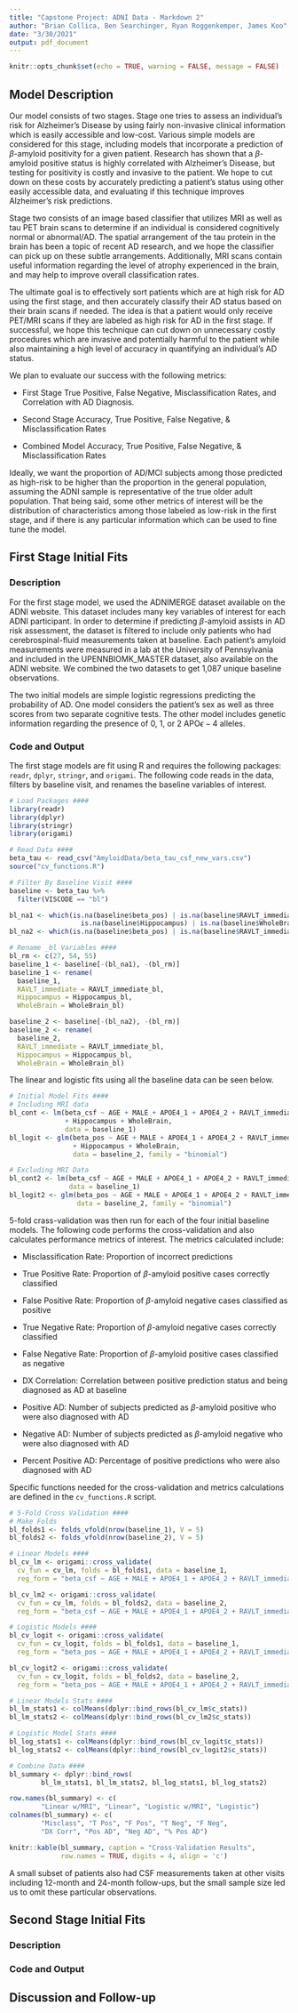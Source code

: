 ```yaml
---
title: "Capstone Project: ADNI Data - Markdown 2"
author: "Brian Collica, Ben Searchinger, Ryan Roggenkemper, James Koo"
date: "3/30/2021"
output: pdf_document
---
```


```r
knitr::opts_chunk$set(echo = TRUE, warning = FALSE, message = FALSE)
```

## Model Description

Our model consists of two stages.  Stage one tries to assess an individual's risk for Alzheimer's Disease by using fairly non-invasive clinical information which is easily accessible and low-cost.  Various simple models are considered for this stage, including models that incorporate a prediction of $\beta$-amyloid positivity for a given patient.  Research has shown that a $\beta$-amyloid positive status is highly correlated with Alzheimer's Disease, but testing for positivity is costly and invasive to the patient.  We hope to cut down on these costs by accurately predicting a patient's status using other easily accessible data, and evaluating if this technique improves Alzheimer's risk predictions.

Stage two consists of an image based classifier that utilizes MRI as well as tau PET brain scans to determine if an individual is considered cognitively normal or abnormal/AD.  The spatial arrangement of the tau protein in the brain has been a topic of recent AD research, and we hope the classifier can pick up on these subtle arrangements.  Additionally, MRI scans contain useful information regarding the level of atrophy experienced in the brain, and may help to improve overall classification rates.

The ultimate goal is to effectively sort patients which are at high risk for AD using the first stage, and then accurately classify their AD status based on their brain scans if needed.  The idea is that a patient would only receive PET/MRI scans if they are labeled as high risk for AD in the first stage.  If successful, we hope this technique can cut down on unnecessary costly procedures which are invasive and potentially harmful to the patient while also maintaining a high level of accuracy in quantifying an individual's AD status.    

We plan to evaluate our success with the following metrics:

 - First Stage True Positive, False Negative, Misclassification Rates, and Correlation with AD Diagnosis.
 
 - Second Stage Accuracy, True Positive, False Negative, & Misclassification Rates
 
 - Combined Model Accuracy, True Positive, False Negative, & Misclassification Rates
 
Ideally, we want the proportion of AD/MCI subjects among those predicted as high-risk to be higher than the proportion in the general population, assuming the ADNI sample is representative of the true older adult population.  That being said, some other metrics of interest will be the distribution of characteristics among those labeled as low-risk in the first stage, and if there is any particular information which can be used to fine tune the model.  

## First Stage Initial Fits

### Description

For the first stage model, we used the ADNIMERGE dataset available on the ADNI website.  This dataset includes many key variables of interest for each ADNI participant.  In order to determine if predicting $\beta$-amyloid assists in AD risk assessment, the dataset is filtered to include only patients who had cerebrospinal-fluid measurements taken at baseline.  Each patient's amyloid measurements were measured in a lab at the University of Pennsylvania and included in the UPENNBIOMK_MASTER dataset, also available on the ADNI website.  We combined the two datasets to get 1,087 unique baseline observations.

The two initial models are simple logistic regressions predicting the probability of AD.  One model considers the patient's sex as well as three scores from two separate cognitive tests.  The other model includes genetic information regarding the presence of 0, 1, or 2 APO$\epsilon-4$ alleles.

### Code and Output

The first stage models are fit using R and requires the following packages: `readr`, `dplyr`, `stringr`, and `origami`.  The following code reads in the data, filters by baseline visit, and renames the baseline variables of interest.

```r
# Load Packages ####
library(readr)
library(dplyr)
library(stringr)
library(origami)

# Read Data ####
beta_tau <- read_csv("AmyloidData/beta_tau_csf_new_vars.csv")
source("cv_functions.R")

# Filter By Baseline Visit ####
baseline <- beta_tau %>%
  filter(VISCODE == "bl")

bl_na1 <- which(is.na(baseline$beta_pos) | is.na(baseline$RAVLT_immediate_bl) | 
                  is.na(baseline$Hippocampus) | is.na(baseline$WholeBrain))
bl_na2 <- which(is.na(baseline$beta_pos) | is.na(baseline$RAVLT_immediate_bl))

# Rename _bl Variables ####
bl_rm <- c(27, 54, 55)
baseline_1 <- baseline[-(bl_na1), -(bl_rm)]
baseline_1 <- rename(
  baseline_1, 
  RAVLT_immediate = RAVLT_immediate_bl,
  Hippocampus = Hippocampus_bl,
  WholeBrain = WholeBrain_bl)

baseline_2 <- baseline[-(bl_na2), -(bl_rm)]
baseline_2 <- rename(
  baseline_2, 
  RAVLT_immediate = RAVLT_immediate_bl,
  Hippocampus = Hippocampus_bl,
  WholeBrain = WholeBrain_bl)
```


The linear and logistic fits using all the baseline data can be seen below.

```r
# Initial Model Fits ####
# Including MRI data
bl_cont <- lm(beta_csf ~ AGE + MALE + APOE4_1 + APOE4_2 + RAVLT_immediate 
              + Hippocampus + WholeBrain, 
              data = baseline_1)
bl_logit <- glm(beta_pos ~ AGE + MALE + APOE4_1 + APOE4_2 + RAVLT_immediate 
                + Hippocampus + WholeBrain, 
                data = baseline_2, family = "binomial")

# Excluding MRI Data
bl_cont2 <- lm(beta_csf ~ AGE + MALE + APOE4_1 + APOE4_2 + RAVLT_immediate, 
               data = baseline_1)
bl_logit2 <- glm(beta_pos ~ AGE + MALE + APOE4_1 + APOE4_2 + RAVLT_immediate, 
                 data = baseline_2, family = "binomial")
```


5-fold crass-validation was then run for each of the four initial baseline models.  The following code performs the cross-validation and also calculates performance metrics of interest.  The metrics calculated include:

 - Misclassification Rate: Proportion of incorrect predictions
 
 - True Positive Rate: Proportion of $\beta$-amyloid positive cases correctly classified
 
 - False Positive Rate: Proportion of $\beta$-amyloid negative cases classified as positive
 
 - True Negative Rate: Proportion of $\beta$-amyloid negative cases correctly classified
 
 - False Negative Rate: Proportion of $\beta$-amyloid positive cases classified as negative
 
 - DX Correlation: Correlation between positive prediction status and being diagnosed as AD at baseline
 
 - Positive AD: Number of subjects predicted as $\beta$-amyloid positive who were also diagnosed with AD
 
 - Negative AD: Number of subjects predicted as $\beta$-amyloid negative who were also diagnosed with AD
 
 - Percent Positive AD: Percentage of positive predictions who were also diagnosed with AD

Specific functions needed for the cross-validation and metrics calculations are defined in the `cv_functions.R` script.  

```r
# 5-Fold Cross Validation ####
# Make Folds
bl_folds1 <- folds_vfold(nrow(baseline_1), V = 5)
bl_folds2 <- folds_vfold(nrow(baseline_2), V = 5)

# Linear Models ####
bl_cv_lm <- origami::cross_validate(
  cv_fun = cv_lm, folds = bl_folds1, data = baseline_1,
  reg_form = "beta_csf ~ AGE + MALE + APOE4_1 + APOE4_2 + RAVLT_immediate + Hippocampus + WholeBrain")

bl_cv_lm2 <- origami::cross_validate(
  cv_fun = cv_lm, folds = bl_folds2, data = baseline_2,
  reg_form = "beta_csf ~ AGE + MALE + APOE4_1 + APOE4_2 + RAVLT_immediate")

# Logistic Models ####
bl_cv_logit <- origami::cross_validate(
  cv_fun = cv_logit, folds = bl_folds1, data = baseline_1,
  reg_form = "beta_pos ~ AGE + MALE + APOE4_1 + APOE4_2 + RAVLT_immediate + Hippocampus + WholeBrain")

bl_cv_logit2 <- origami::cross_validate(
  cv_fun = cv_logit, folds = bl_folds2, data = baseline_2,
  reg_form = "beta_pos ~ AGE + MALE + APOE4_1 + APOE4_2 + RAVLT_immediate")

# Linear Models Stats ####
bl_lm_stats1 <- colMeans(dplyr::bind_rows(bl_cv_lm$c_stats))
bl_lm_stats2 <- colMeans(dplyr::bind_rows(bl_cv_lm2$c_stats))

# Logistic Model Stats ####
bl_log_stats1 <- colMeans(dplyr::bind_rows(bl_cv_logit$c_stats))
bl_log_stats2 <- colMeans(dplyr::bind_rows(bl_cv_logit2$c_stats))

# Combine Data ####
bl_summary <- dplyr::bind_rows(
        bl_lm_stats1, bl_lm_stats2, bl_log_stats1, bl_log_stats2)
```



```r
row.names(bl_summary) <- c(
        "Linear w/MRI", "Linear", "Logistic w/MRI", "Logistic")
colnames(bl_summary) <- c(
        "Misclass", "T Pos", "F Pos", "T Neg", "F Neg", 
        "DX Corr", "Pos AD", "Neg AD", "% Pos AD")

knitr::kable(bl_summary, caption = "Cross-Validation Results",
             row.names = TRUE, digits = 4, align = 'c')
```


A small subset of patients also had CSF measurements taken at other visits including 12-month and 24-month follow-ups, but the small sample size led us to omit these particular observations.

\newpage

## Second Stage Initial Fits

### Description

### Code and Output

## Discussion and Follow-up




